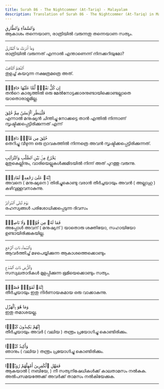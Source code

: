 ```yaml
---
title: Surah 86 - The Nightcommer (At-Tariq) - Malayalam
description: Translation of Surah 86 - The Nightcommer (At-Tariq) in Malayalam
---
```





<Aside type="quran" title="1">
وَٱلسَّمَآءِ وَٱلطَّارِقِ
</Aside>

<Aside type="reference" title="1">
ആകാശം തന്നെയാണ, രാത്രിയില്‍ വരുന്നതു തന്നെയാണ സത്യം.
</Aside>

---

<Aside type="quran" title="2">
وَمَآ أَدْرَىٰكَ مَا ٱلطَّارِقُ
</Aside>

<Aside type="reference" title="2">
രാത്രിയില്‍ വരുന്നത്‌ എന്നാല്‍ എന്താണെന്ന്‌ നിനക്കറിയുമോ?
</Aside>

---

<Aside type="quran" title="3">
ٱلنَّجْمُ ٱلثَّاقِبُ
</Aside>

<Aside type="reference" title="3">
തുളച്ച്‌ കയറുന്ന നക്ഷത്രമത്രെ അത്‌.
</Aside>

---

<Aside type="quran" title="4">
إِن كُلُّ نَفْسٍۢ لَّمَّا عَلَيْهَا حَافِظٌۭ
</Aside>

<Aside type="reference" title="4">
തന്‍റെ കാര്യത്തില്‍ ഒരു മേല്‍നോട്ടക്കാരനുണ്ടായിക്കൊണ്ടല്ലാതെ യാതൊരാളുമില്ല.
</Aside>

---

<Aside type="quran" title="5">
فَلْيَنظُرِ ٱلْإِنسَٰنُ مِمَّ خُلِقَ
</Aside>

<Aside type="reference" title="5">
എന്നാല്‍ മനുഷ്യന്‍ ചിന്തിച്ചു നോക്കട്ടെ താന്‍ എന്തില്‍ നിന്നാണ്‌ സൃഷ്ടിക്കപ്പെട്ടിരിക്കുന്നത്‌ എന്ന്‌
</Aside>

---

<Aside type="quran" title="6">
خُلِقَ مِن مَّآءٍۢ دَافِقٍۢ
</Aside>

<Aside type="reference" title="6">
തെറിച്ചു വീഴുന്ന ഒരു ദ്രാവകത്തില്‍ നിന്നത്രെ അവന്‍ സൃഷ്ടിക്കപ്പെട്ടിരിക്കുന്നത്‌.
</Aside>

---

<Aside type="quran" title="7">
يَخْرُجُ مِنۢ بَيْنِ ٱلصُّلْبِ وَٱلتَّرَآئِبِ
</Aside>

<Aside type="reference" title="7">
മുതുകെല്ലിനും, വാരിയെല്ലുകള്‍ക്കുമിടയില്‍ നിന്ന്‌ അത്‌ പുറത്തു വരുന്നു.
</Aside>

---

<Aside type="quran" title="8">
إِنَّهُۥ عَلَىٰ رَجْعِهِۦ لَقَادِرٌۭ
</Aside>

<Aside type="reference" title="8">
അവനെ ( മനുഷ്യനെ ) തിരിച്ചുകൊണ്ടു വരാന്‍ തീര്‍ച്ചയായും അവന്‍ ( അല്ലാഹു ) കഴിവുള്ളവനാകുന്നു.
</Aside>

---

<Aside type="quran" title="9">
يَوْمَ تُبْلَى ٱلسَّرَآئِرُ
</Aside>

<Aside type="reference" title="9">
രഹസ്യങ്ങള്‍ പരിശോധിക്കപ്പെടുന്ന ദിവസം
</Aside>

---

<Aside type="quran" title="10">
فَمَا لَهُۥ مِن قُوَّةٍۢ وَلَا نَاصِرٍۢ
</Aside>

<Aside type="reference" title="10">
അപ്പോള്‍ അവന്‌ ( മനുഷ്യന്‌ ) യാതൊരു ശക്തിയോ, സഹായിയോ ഉണ്ടായിരിക്കുകയില്ല.
</Aside>

---

<Aside type="quran" title="11">
وَٱلسَّمَآءِ ذَاتِ ٱلرَّجْعِ
</Aside>

<Aside type="reference" title="11">
ആവര്‍ത്തിച്ച്‌ മഴപെയ്യിക്കുന്ന ആകാശത്തെക്കൊണ്ടും
</Aside>

---

<Aside type="quran" title="12">
وَٱلْأَرْضِ ذَاتِ ٱلصَّدْعِ
</Aside>

<Aside type="reference" title="12">
സസ്യലതാദികള്‍ മുളപ്പിക്കുന്ന ഭൂമിയെക്കൊണ്ടും സത്യം.
</Aside>

---

<Aside type="quran" title="13">
إِنَّهُۥ لَقَوْلٌۭ فَصْلٌۭ
</Aside>

<Aside type="reference" title="13">
തീര്‍ച്ചയായും ഇതു നിര്‍ണായകമായ ഒരു വാക്കാകുന്നു.
</Aside>

---

<Aside type="quran" title="14">
وَمَا هُوَ بِٱلْهَزْلِ
</Aside>

<Aside type="reference" title="14">
ഇതു തമാശയല്ല.
</Aside>

---

<Aside type="quran" title="15">
إِنَّهُمْ يَكِيدُونَ كَيْدًۭا
</Aside>

<Aside type="reference" title="15">
തീര്‍ച്ചയായും അവര്‍ ( വലിയ ) തന്ത്രം പ്രയോഗിച്ചു കൊണ്ടിരിക്കും.
</Aside>

---

<Aside type="quran" title="16">
وَأَكِيدُ كَيْدًۭا
</Aside>

<Aside type="reference" title="16">
ഞാനും ( വലിയ ) തന്ത്രം പ്രയോഗിച്ചു കൊണ്ടിരിക്കും.
</Aside>

---

<Aside type="quran" title="17">
فَمَهِّلِ ٱلْكَٰفِرِينَ أَمْهِلْهُمْ رُوَيْدًۢا
</Aside>

<Aside type="reference" title="17">
ആകയാല്‍ ( നബിയേ, ) നീ സത്യനിഷേധികള്‍ക്ക്‌ കാലതാമസം നല്‍കുക. അല്‍പസമയത്തേക്ക്‌ അവര്‍ക്ക്‌ താമസം നല്‍കിയേക്കുക.
</Aside>

---
